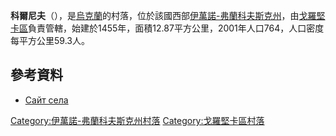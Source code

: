 {{coord|48|47|53|N|25|20|12|E|scale:30000|display=title}}

'''科爾尼夫'''（{{lang-uk|Корнів}}），是[[烏克蘭|烏克蘭]]的村落，位於該國西部[[伊萬諾-弗蘭科夫斯克州|伊萬諾-弗蘭科夫斯克州]]，由[[戈羅堅卡區|戈羅堅卡區]]負責管轄，始建於1455年，面積12.87平方公里，2001年人口764，人口密度每平方公里59.3人。

==參考資料==
* [http://korniv.at.ua/ Сайт села] {{Wayback|url=http://korniv.at.ua/ |date=20190303090001 }}

{{DEFAULTSORT:Корнів}}
[[Category:伊萬諾-弗蘭科夫斯克州村落|Category:伊萬諾-弗蘭科夫斯克州村落]]
[[Category:戈羅堅卡區村落|Category:戈羅堅卡區村落]]


{{IvanoFrankivsk-geo-stub}}